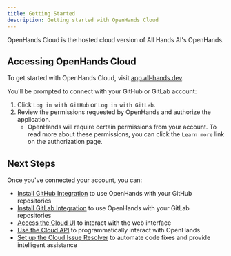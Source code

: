 ```yaml
---
title: Getting Started
description: Getting started with OpenHands Cloud
---
```


OpenHands Cloud is the hosted cloud version of All Hands AI's OpenHands.

## Accessing OpenHands Cloud

To get started with OpenHands Cloud, visit [app.all-hands.dev](https://app.all-hands.dev).

You'll be prompted to connect with your GitHub or GitLab account:

1. Click `Log in with GitHub` or `Log in with GitLab`.
2. Review the permissions requested by OpenHands and authorize the application.
   - OpenHands will require certain permissions from your account. To read more about these permissions,
     you can click the `Learn more` link on the authorization page.

## Next Steps

Once you've connected your account, you can:

- [Install GitHub Integration](./github-installation) to use OpenHands with your GitHub repositories
- [Install GitLab Integration](./gitlab-installation) to use OpenHands with your GitLab repositories
- [Access the Cloud UI](./cloud-ui) to interact with the web interface
- [Use the Cloud API](./cloud-api) to programmatically interact with OpenHands
- [Set up the Cloud Issue Resolver](./cloud-issue-resolver) to automate code fixes and provide intelligent assistance

